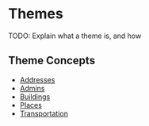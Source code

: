# Themes

TODO: Explain what a theme is, and how

## Theme Concepts

- [Addresses](addresses)
- [Admins](admins)
- [Buildings](buildings/building)
- [Places](places)
- [Transportation](transportation)
